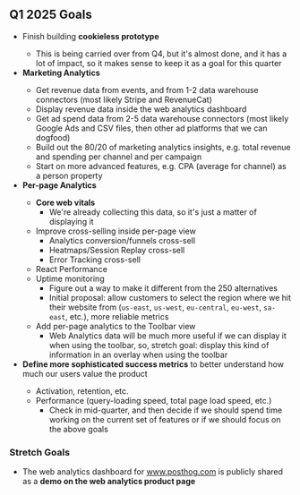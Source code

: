 ## Q1 2025 Goals

* Finish building **cookieless prototype** <TeamMember name="Robbie Coomber" photo />
  * This is being carried over from Q4, but it's almost done, and it has a lot of impact, so it makes sense to keep it as a goal for this quarter
* **Marketing Analytics** <TeamMember name="Robbie Coomber" photo />
  * Get revenue data from events, and from 1-2 data warehouse connectors (most likely Stripe and RevenueCat)
  * Display revenue data inside the web analytics dashboard
  * Get ad spend data from 2-5 data warehouse connectors (most likely Google Ads and CSV files, then other ad platforms that we can dogfood)
  * Build out the 80/20 of marketing analytics insights, e.g. total revenue and spending per channel and per campaign
  * Start on more advanced features, e.g. CPA (average for channel) as a person property
* **Per-page Analytics** <TeamMember name="Rafael Audibert" photo />
  * **Core web vitals**
    * We're already collecting this data, so it's just a matter of displaying it
  * Improve cross-selling inside per-page view
    * Analytics conversion/funnels cross-sell
    * Heatmaps/Session Replay cross-sell
    * Error Tracking cross-sell
  * React Performance
  * Uptime monitoring
    * Figure out a way to make it different from the 250 alternatives
    * Initial proposal: allow customers to select the region where we hit their website from (`us-east`, `us-west`, `eu-central`, `eu-west`, `sa-east`, etc.), more reliable metrics 
  * Add per-page analytics to the Toolbar view
    * Web Analytics data will be much more useful if we can display it when using the toolbar, so, stretch goal: display this kind of information in an overlay when using the toolbar
* **Define more sophisticated success metrics** to better understand how much our users value the product <TeamMember name="Anna Szell" photo />
  * Activation, retention, etc.
  * Performance (query-loading speed, total page load speed, etc.)
    * Check in mid-quarter, and then decide if we should spend time working on the current set of features or if we should focus on the above goals

### Stretch Goals

* The web analytics dashboard for www.posthog.com is publicly shared as a **demo on the web analytics product page** <FutureTeamMember />

